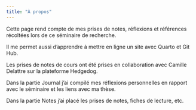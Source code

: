 ```yaml
---
title: "À propos"
---
```


Cette page rend compte de mes prises de notes, réflexions et références récoltées lors de ce séminaire de recherche. 

Il me permet aussi d'apprendre à mettre en ligne un site avec Quarto et Git Hub. 

Les prises de notes de cours ont été prises en collaboration avec Camille Delattre sur la plateforme Hedgedog. 

Dans la partie Journal j'ai compilé mes réflexions personnelles en rapport avec le séminaire et les liens avec ma thèse. 

Dans la partie Notes j'ai placé les prises de notes, fiches de lecture, etc.